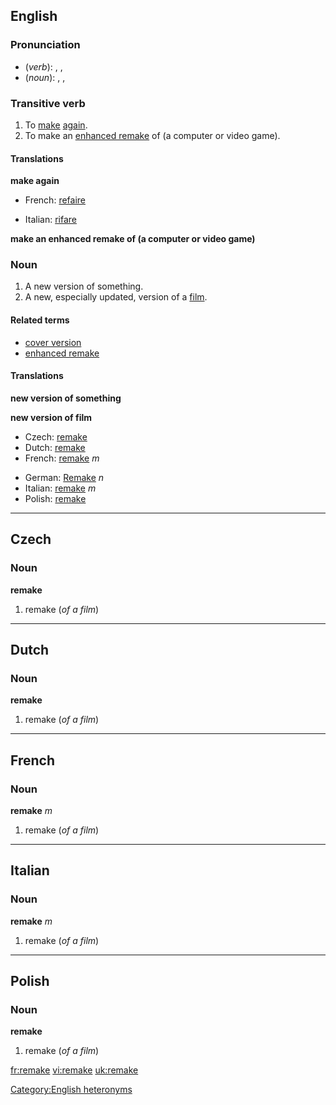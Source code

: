 {{see|Remake}}
==English==

===Pronunciation===
*(''verb''): {{AHD|rēmāk'}}, {{IPA|/riːˈmeɪk/}}, {{SAMPA|/ri:"meIk/}}
*(''noun''): {{AHD|rē'māk}}, {{IPA|/ˈriːmeɪk/}}, {{SAMPA|/"ri:meIk/}}
[[Category:English heteronyms]]

===Transitive verb===
{{en-verb|remakes|remaking|remade}}

# To [[make]] [[again]].
# To make an [[enhanced remake]] of (a computer or video game).

====Translations====
'''make again'''
{{top}}
*French: [[refaire]]
{{mid}}
*Italian: [[rifare]]
{{bottom}}

'''make an enhanced remake of (a computer or video game)'''
{{top}}
{{mid}}
{{bottom}}

===Noun===
{{en-noun}}
{{wikipedia}}

#A new version of something.
#A new, especially updated, version of a [[film]].<!--this is a distinct sense from the previous, with distinct translations-->

====Related terms====
*[[cover version]]
*[[enhanced remake]]

====Translations====
'''new version of something'''
{{top}}
{{mid}}
{{bottom}}

'''new version of film'''
{{top}}
*Czech: [[remake#Czech|remake]]<!--source: Wikipedia article-->
*Dutch: [[remake#Dutch|remake]]<!--source: Wikipedia article-->
*French: [[remake#French|remake]] ''m''<!--source: Wikipedia article-->
{{mid}}
*German: [[Remake]] ''n''<!--source: Wikipedia article-->
*Italian: [[remake#Italian|remake]] ''m''<!--source: Wikipedia article-->
*Polish: [[remake#Polish|remake]]<!--source: Wikipedia article-->
{{bottom}}

----

==Czech==

===Noun===
'''remake'''

#remake (''of a film'')

----
==Dutch==

===Noun===
'''remake'''

#remake (''of a film'')

----
==French==

===Noun===
'''remake''' ''m''

#remake (''of a film'')

----
==Italian==

===Noun===
'''remake''' ''m''

#remake (''of a film'')

----
==Polish==

===Noun===
'''remake'''

#remake (''of a film'')

[[fr:remake]]
[[vi:remake]]
[[uk:remake]]
